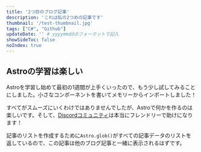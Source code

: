 ```yaml
---
title: '2つ目のブログ記事'
description: 'これは私の2つめの記事です'
thumbnail: '/test-thumbnail.jpg'
tags: ["C#", "Github"]
updateDate: '' # yyyymmddのフォーマットで記入
showSideToc: false
noIndex: true
---
```


## Astroの学習は楽しい

Astroを学習し始めて最初の1週間が上手くいったので、もう少し試してみることにしました。小さなコンポーネントを書いてメモリーからインポートしました！

すべてがスムーズにいくわけではありませんでしたが、Astroで何かを作るのは楽しいです。そして、[Discordコミュニティ](https://astro.build/chat)は本当にフレンドリーで助けになります！

記事のリストを作成するために`Astro.glob()`がすべての記事データのリストを返しているので、この記事は他のブログ記事と一緒に表示されるはずです。